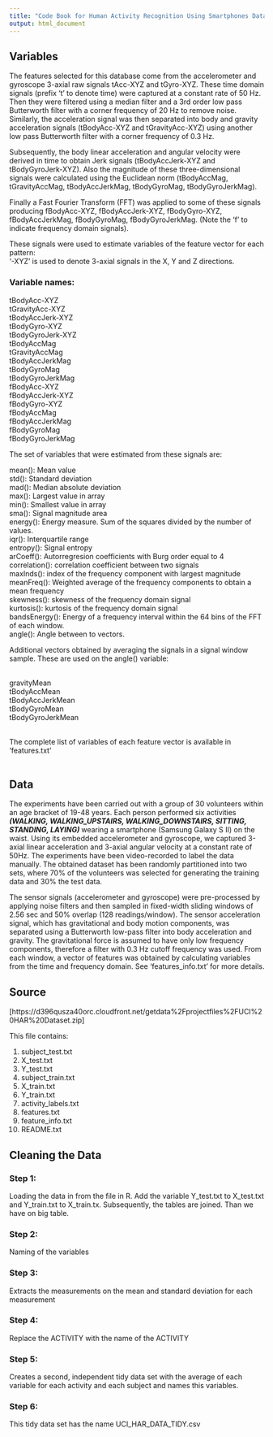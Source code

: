 ```yaml
---
title: "Code Book for Human Activity Recognition Using Smartphones Data Set"
output: html_document
---
```


## Variables

The features selected for this database come from the accelerometer and gyroscope 3-axial raw signals tAcc-XYZ and tGyro-XYZ. These time domain signals (prefix 't' to denote time) were captured at a constant rate of 50 Hz. Then they were filtered using a median filter and a 3rd order low pass Butterworth filter with a corner frequency of 20 Hz to remove noise. Similarly, the acceleration signal was then separated into body and gravity acceleration signals (tBodyAcc-XYZ and tGravityAcc-XYZ) using another low pass Butterworth filter with a corner frequency of 0.3 Hz. 


Subsequently, the body linear acceleration and angular velocity were derived in time to obtain Jerk signals (tBodyAccJerk-XYZ and tBodyGyroJerk-XYZ). Also the magnitude of these three-dimensional signals were calculated using the Euclidean norm (tBodyAccMag, tGravityAccMag, tBodyAccJerkMag, tBodyGyroMag, tBodyGyroJerkMag). 


Finally a Fast Fourier Transform (FFT) was applied to some of these signals producing fBodyAcc-XYZ, fBodyAccJerk-XYZ, fBodyGyro-XYZ, fBodyAccJerkMag, fBodyGyroMag, fBodyGyroJerkMag. (Note the 'f' to indicate frequency domain signals). 


These signals were used to estimate variables of the feature vector for each pattern:  
'-XYZ' is used to denote 3-axial signals in the X, Y and Z directions.

### Variable names:

tBodyAcc-XYZ <br />
tGravityAcc-XYZ <br />
tBodyAccJerk-XYZ <br />
tBodyGyro-XYZ <br />
tBodyGyroJerk-XYZ <br />
tBodyAccMag <br />
tGravityAccMag <br />
tBodyAccJerkMag <br />
tBodyGyroMag <br />
tBodyGyroJerkMag <br />
fBodyAcc-XYZ <br />
fBodyAccJerk-XYZ <br />
fBodyGyro-XYZ <br />
fBodyAccMag <br />
fBodyAccJerkMag <br />
fBodyGyroMag <br />
fBodyGyroJerkMag <br />


The set of variables that were estimated from these signals are: <br />


mean(): Mean value <br />
std(): Standard deviation <br />
mad(): Median absolute deviation <br /> 
max(): Largest value in array <br />
min(): Smallest value in array <br />
sma(): Signal magnitude area <br />
energy(): Energy measure. Sum of the squares divided by the number of values. <br />
iqr(): Interquartile range <br />
entropy(): Signal entropy <br />
arCoeff(): Autorregresion coefficients with Burg order equal to 4 <br />
correlation(): correlation coefficient between two signals <br />
maxInds(): index of the frequency component with largest magnitude <br />
meanFreq(): Weighted average of the frequency components to obtain a mean frequency <br />
skewness(): skewness of the frequency domain signal <br />
kurtosis(): kurtosis of the frequency domain signal <br />
bandsEnergy(): Energy of a frequency interval within the 64 bins of the FFT of each window. <br />
angle(): Angle between to vectors.<br />


Additional vectors obtained by averaging the signals in a signal window sample. These are used on the angle() variable: <br />
<br />


gravityMean <br />
tBodyAccMean <br />
tBodyAccJerkMean <br />
tBodyGyroMean <br />
tBodyGyroJerkMean <br />
<br />

The complete list of variables of each feature vector is available in 'features.txt' <br />
<br />

## Data

The experiments have been carried out with a group of 30 volunteers within an age bracket of 19-48 years. Each person performed six activities ***(WALKING, WALKING_UPSTAIRS, WALKING_DOWNSTAIRS, SITTING, STANDING, LAYING)  ***wearing a smartphone (Samsung Galaxy S II) on the waist. Using its embedded accelerometer and gyroscope, we captured 3-axial linear acceleration and 3-axial angular velocity at a constant rate of 50Hz. The experiments have been video-recorded to label the data manually. The obtained dataset has been randomly partitioned into two sets, where 70% of the volunteers was selected for generating the training data and 30% the test data. 

The sensor signals (accelerometer and gyroscope) were pre-processed by applying noise filters and then sampled in fixed-width sliding windows of 2.56 sec and 50% overlap (128 readings/window). The sensor acceleration signal, which has gravitational and body motion components, was separated using a Butterworth low-pass filter into body acceleration and gravity. The gravitational force is assumed to have only low frequency components, therefore a filter with 0.3 Hz cutoff frequency was used. From each window, a vector of features was obtained by calculating variables from the time and frequency domain. See 'features_info.txt' for more details. 


## Source
[https://d396qusza40orc.cloudfront.net/getdata%2Fprojectfiles%2FUCI%20HAR%20Dataset.zip]

This file contains: 

1. subject_test.txt
2. X_test.txt
3. Y_test.txt
1. subject_train.txt
2. X_train.txt
3. Y_train.txt
4. activity_labels.txt
5. features.txt
6. feature_info.txt
7. README.txt

## Cleaning the Data

### Step 1:

Loading the data in from the file in R. Add the variable Y_test.txt to X_test.txt and Y_train.txt to X_train.tx. Subsequently, the tables are joined. Than we have on big table.

### Step 2:

Naming of the variables

### Step 3:

Extracts the measurements on the mean and standard deviation for each measurement

### Step 4:

Replace the ACTIVITY with the name of the ACTIVITY

### Step 5:

Creates a second, independent tidy data set with the average of each variable for each activity and each subject and
names this variables.

### Step 6:

This tidy data set has the name  UCI_HAR_DATA_TIDY.csv


















